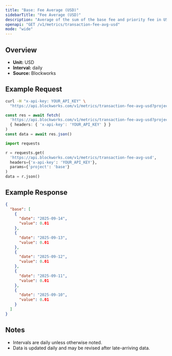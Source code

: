 ```yaml
---
title: "Base: Fee Average (USD)"
sidebarTitle: "Fee Average (USD)"
description: "Average of the sum of the base fee and priority fee in USD that day"
openapi: "GET /v1/metrics/transaction-fee-avg-usd"
mode: "wide"
---
```


## Overview

- **Unit:** USD
- **Interval:** daily
- **Source:** Blockworks

## Example Request

<CodeGroup>

```bash cURL
curl -H "x-api-key: YOUR_API_KEY" \
  "https://api.blockworks.com/v1/metrics/transaction-fee-avg-usd?project=base"
```

```typescript TypeScript
const res = await fetch(
  'https://api.blockworks.com/v1/metrics/transaction-fee-avg-usd?project=base',
  { headers: { 'x-api-key': 'YOUR_API_KEY' } }
)
const data = await res.json()
```

```python Python
import requests

r = requests.get(
  'https://api.blockworks.com/v1/metrics/transaction-fee-avg-usd',
  headers={'x-api-key': 'YOUR_API_KEY'},
  params={'project': 'base'}
)
data = r.json()
```

</CodeGroup>

## Example Response

```json
{
  "base": [
    {
      "date": "2025-09-14",
      "value": 0.01
    },
    {
      "date": "2025-09-13",
      "value": 0.01
    },
    {
      "date": "2025-09-12",
      "value": 0.01
    },
    {
      "date": "2025-09-11",
      "value": 0.01
    },
    {
      "date": "2025-09-10",
      "value": 0.01
    }
  ]
}
```

## Notes
- Intervals are daily unless otherwise noted.
- Data is updated daily and may be revised after late-arriving data.